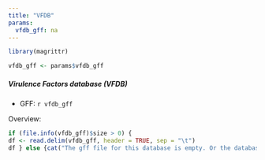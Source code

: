 ```yaml
---
title: "VFDB"
params:
  vfdb_gff: na
---
```

```r
library(magrittr)

vfdb_gff <- params$vfdb_gff
```

##### Virulence Factors database (VFDB)

* GFF: ``r vfdb_gff``

Overview:

```r
if (file.info(vfdb_gff)$size > 0) {
df <- read.delim(vfdb_gff, header = TRUE, sep = "\t")
df } else {cat("The gff file for this database is empty. Or the database was not used, or no element were found!")}
```